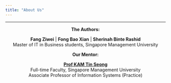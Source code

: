 ```yaml
---
title: "About Us"
---
```


------------------------------------------------------------------------

<center>

**The Authors:**

**Fang Ziwei** \| **Fong Bao Xian** \| **Sherinah Binte Rashid** <br>Master of IT in Business students, Singapore Management University

**Our Mentor:**

[**Prof KAM Tin Seong**](https://faculty.smu.edu.sg/profile/kam-tin-seong-486) <br>Full-time Faculty, Singapore Management University <br>Associate Professor of Information Systems (Practice)

</center>
